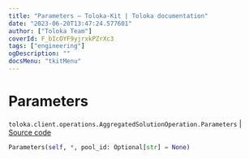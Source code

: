 ```yaml
---
title: "Parameters — Toloka-Kit | Toloka documentation"
date: "2023-06-20T13:47:24.577601"
author: ["Toloka Team"]
coverId: F_bIcOYF9yjrxkPZrXc3
tags: ["engineering"]
ogDescription: ""
docsMenu: "tkitMenu"
---
```


# Parameters

`toloka.client.operations.AggregatedSolutionOperation.Parameters` | [Source code](https://github.com/Toloka/toloka-kit/blob/v1.2.0/src/client/operations.py#L336)

```python
Parameters(self, *, pool_id: Optional[str] = None)
```